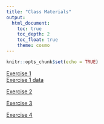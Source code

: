 ```yaml
---
title: "Class Materials"
output: 
  html_document:
    toc: true
    toc_depth: 2
    toc_float: true
    theme: cosmo
---
```


```r
knitr::opts_chunk$set(echo = TRUE)
```

[Exercise 1](day1.html)  
[Exercise 1 data](https://tinyurl.com/yc72k45p)

[Exercise 2](day2.html)  

[Exercise 3](day3.html)

[Exercise 4](day4.html)